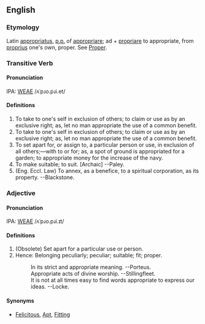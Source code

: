 ==English==
===Etymology===
Latin [[appropriatus]], [[p.p.]] of [[appropriare]]; ad + [[propriare]] to appropriate, from [[proprius]]  one's own, proper.  See [[Proper]].

===Transitive Verb===
====Pronunciation====
IPA: [[WEAE]] /ʌˈpɹo.pɹi.et/
====Definitions====
#To take to one's self in exclusion of others; to claim or use as by an exclusive right; as, let no man appropriate  the use of a common benefit.
# To take to one's self in exclusion of others; to claim or use as by an exclusive right; as, let no man appropriate  the use of a common benefit.
# To set apart for, or assign to, a particular person or use, in exclusion of all others;&mdash;with to or for; as, a spot of ground is appropriated for a garden; to appropriate money for the increase of the navy.
# To make suitable; to suit. [Archaic] --Paley.
# (Eng. Eccl. Law) To annex, as a benefice, to a spiritual corporation, as its property. --Blackstone.
<!-- material copied from Webster's Revised Unabridged Dictionary (1913) -->



===Adjective===
====Pronunciation====
IPA: [[WEAE]] /ʌˈpɹo.pɹi.ɪt/
====Definitions====
#  (Obsolete) Set apart for a particular use or person. 
#  Hence: Belonging  peculiarly; peculiar; suitable; fit; proper.
#:    In its strict and appropriate meaning. --Porteus.
#:    Appropriate acts of divine worship. --Stillingfleet.
#:    It is not at all times easy to find words appropriate to express our ideas. --Locke.
<!-- material copied from Webster's Revised Unabridged Dictionary (1913) -->
====Synonyms====
* [[Felicitous]], [[Apt]], [[Fitting]]